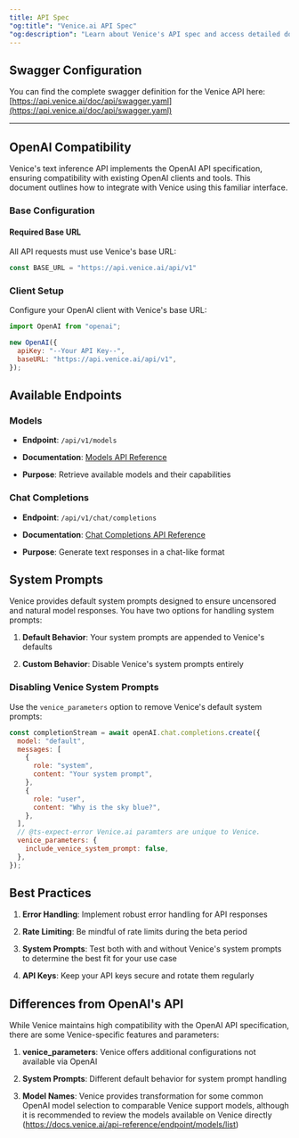 ```yaml
---
title: API Spec
"og:title": "Venice.ai API Spec"
"og:description": "Learn about Venice's API spec and access detailed documentation and a link to API Swagger definition."
---
```


## Swagger Configuration
You can find the complete swagger definition for the Venice API here:
[https://api.venice.ai/doc/api/swagger.yaml](https://api.venice.ai/doc/api/swagger.yaml)

-----

## OpenAI Compatibility

Venice's text inference API implements the OpenAI API specification, ensuring compatibility with existing OpenAI clients and tools. This document outlines how to integrate with Venice using this familiar interface.

### Base Configuration

#### Required Base URL

All API requests must use Venice's base URL:

```javascript
const BASE_URL = "https://api.venice.ai/api/v1"
```

### Client Setup

Configure your OpenAI client with Venice's base URL:

```javascript
import OpenAI from "openai";

new OpenAI({
  apiKey: "--Your API Key--",
  baseURL: "https://api.venice.ai/api/v1",
});
```

## Available Endpoints

### Models

* **Endpoint**: `/api/v1/models`

* **Documentation**: [Models API Reference](/api-reference/endpoint/models/list)

* **Purpose**: Retrieve available models and their capabilities

### Chat Completions

* **Endpoint**: `/api/v1/chat/completions`

* **Documentation**: [Chat Completions API Reference](/api-reference/endpoint/chat/completions)

* **Purpose**: Generate text responses in a chat-like format

## System Prompts

Venice provides default system prompts designed to ensure uncensored and natural model responses. You have two options for handling system prompts:

1. **Default Behavior**: Your system prompts are appended to Venice's defaults

2. **Custom Behavior**: Disable Venice's system prompts entirely

### Disabling Venice System Prompts

Use the `venice_parameters` option to remove Venice's default system prompts:

```javascript
const completionStream = await openAI.chat.completions.create({
  model: "default",
  messages: [
    {
      role: "system",
      content: "Your system prompt",
    },
    {
      role: "user",
      content: "Why is the sky blue?",
    },
  ],
  // @ts-expect-error Venice.ai paramters are unique to Venice.
  venice_parameters: {
    include_venice_system_prompt: false,
  },
});
```

## Best Practices

1. **Error Handling**: Implement robust error handling for API responses

2. **Rate Limiting**: Be mindful of rate limits during the beta period

3. **System Prompts**: Test both with and without Venice's system prompts to determine the best fit for your use case

4. **API Keys**: Keep your API keys secure and rotate them regularly

## Differences from OpenAI's API

While Venice maintains high compatibility with the OpenAI API specification, there are some Venice-specific features and parameters:

1. **venice\_parameters**: Venice offers additional configurations not available via OpenAI

2. **System Prompts**: Different default behavior for system prompt handling

3. **Model Names**: Venice provides transformation for some common OpenAI model selection to comparable Venice support models, although it is recommended to review the models available on Venice directly (https://docs.venice.ai/api-reference/endpoint/models/list)
